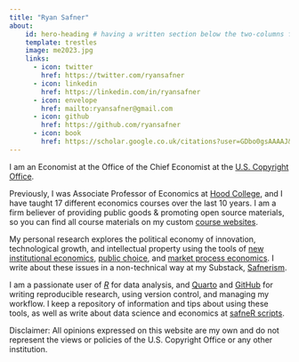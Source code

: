 ```yaml
---
title: "Ryan Safner"
about:
    id: hero-heading # having a written section below the two-columns format
    template: trestles
    image: me2023.jpg
    links:
      - icon: twitter
        href: https://twitter.com/ryansafner
      - icon: linkedin
        href: https://linkedin.com/in/ryansafner
      - icon: envelope
        href: mailto:ryansafner@gmail.com
      - icon: github
        href: https://github.com/ryansafner
      - icon: book
        href: https://scholar.google.co.uk/citations?user=GDbo0gsAAAAJ&hl=en
---
```


<!-- This part is above the two-columns  -->

:::{#hero-heading} 

I am an Economist at the Office of the Chief Economist at the [U.S. Copyright Office](https://copyright.gov/economic-research).

Previously, I was Associate Professor of Economics at [Hood College](https://www.hood.edu/academics/departments/george-b-delaplaine-jr-school-business), and I have taught 17 different economics courses over the last 10 years. I am a firm believer of providing public goods & promoting open source materials, so you can find all course materials on my custom [course websites](teaching.qmd).
 
My personal research explores the political economy of innovation, technological growth, and intellectual property using the tools of [new institutional economics](https://en.wikipedia.org/wiki/New_institutional_economics), [public choice](https://en.wikipedia.org/wiki/Public_choice), and [market process economics](http://www.econlib.org/library/Enc/AustrianSchoolofEconomics.html). I write about these issues in a non-technical way at my Substack, [Safnerism](https://ryansafner.substack.com).

I am a passionate user of [*R*](https://www.r-project.org/) for data analysis, and [Quarto](https://quarto.org/) and [GitHub](https://github.com) for writing reproducible research, using version control, and managing my workflow. I keep a repository of information and tips about using these tools, as well as write about data science and economics at [safneR scripts](https://safnerscripts.substack.com).

<!--## Education

- Ph.D, Economics, 2015 (George Mason University)
- M.A., Economics, 2013 (George Mason University)
- B.A., Economics, 2011 (University of Connecticut)

## Interests

- Innovation
- Intellectual Property
- Economic Growth
- Data Analysis with R

## Skills

- R, tidyverse, tidymodels, Stata, SQL, Git, LaTeX, Excel, Markdown, Quarto -->

:::

<!-- This part is below the two columns --> 

Disclaimer: All opinions expressed on this website are my own and do not represent the views or policies of the U.S. Copyright Office or any other institution.
